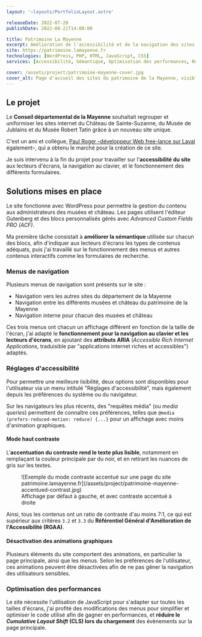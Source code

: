 ```yaml
---
layout: '~layouts/PortfolioLayout.astro'

releaseDate: 2022-07-20
publishDate: 2022-08-21T14:00:00

title: Patrimoine La Mayenne
excerpt: Amélioration de l'accessibilité et de la navigation des sites du patrimoine de la Mayenne
site: https://patrimoine.lamayenne.fr
technologies: [WordPress, PHP, HTML, JavaScript, CSS]
services: [Accessibilité, Sémantique, Optimisation des performances, Référencement, Conseil]

cover: /assets/project/patrimoine-mayenne-cover.jpg
cover_alt: Page d'accueil des sites du patrimoine de la Mayenne, visible sur patrimoine.lamayenne.fr
---
```


## Le projet

Le **Conseil départemental de la Mayenne** souhaitait regrouper et uniformiser les sites internet du Château de Sainte-Suzanne, du Musée de Jublains et du Musée Robert Tatin grâce à un nouveau site unique.

C'est un ami et collègue, [Paul Roger &ndash;développeur Web free-lance sur Laval](https://paulrogerdev.fr/) également&ndash;, qui a obtenu le marché pour la création de ce site.

Je suis intervenu à la fin du projet pour travailler sur l'**accessibilité du site** aux lecteurs d'écrans, la navigation au clavier, et le fonctionnement des différents formulaires.

## Solutions mises en place

Le site fonctionne avec WordPress pour permettre la gestion du contenu aux administrateurs des musées et château. Les pages utilisent l'éditeur Gutenberg et des blocs personnalisés gérés avec *Advanced Custom Fields PRO (ACF)*.

Ma première tâche consistait à **améliorer la sémantique** utilisée sur chacun des blocs, afin d'indiquer aux lecteurs d'écrans les types de contenus adéquats, puis j'ai travaillé sur le fonctionnement des menus et autres contenus interactifs comme les formulaires de recherche.

### Menus de navigation

Plusieurs menus de navigation sont présents sur le site :

- Navigation vers les autres sites du département de la Mayenne
- Navigation entre les différents musées et château du patrimoine de la Mayenne
- Navigation interne pour chacun des musées et château

Ces trois menus ont chacun un affichage différent en fonction de la taille de l'écran, j'ai adapté le **fonctionnement pour la navigation au clavier et les lecteurs d'écrans**, en ajoutant des **attributs ARIA** (<span lang="en">*Accessible Rich Internet Applications*</span>, traduisible par "applications internet riches et accessibles") adaptés.

### Réglages d'accessibilité

Pour permettre une meilleure lisibilité, deux options sont disponibles pour l'utilisateur via un menu intitulé "Réglages d'accessibilité", mais également depuis les préférences du système ou du navigateur.

Sur les navigateurs les plus récents, des "requêtes média" (ou <span lang="en">*media queries*</span>) permettent de connaître ces préférences, telles que `@media (prefers-reduced-motion: reduce) {...}` pour un affichage avec moins d'animation graphiques.

#### Mode haut contraste

L'**accentuation du contraste rend le texte plus lisible**, notamment en remplaçant la couleur principale par du noir, et en retirant les nuances de gris sur les textes.

<figure>
  ![Exemple du mode contraste accentué sur une page du site patrimoine.lamayenne.fr](/assets/project/patrimoine-mayenne-accentued-contrast.jpg)
  <figcaption>Affichage par défaut à gauche, et avec contraste accentué à droite</figcaption>
</figure>

Ainsi, tous les contenus ont un ratio de contraste d'au moins 7:1, ce qui est supérieur aux critères `3.2` et `3.3` du **Référentiel Général d'Amélioration de l'Accessibilité (RGAA)**.

#### Désactivation des animations graphiques

Plusieurs éléments du site comportent des animations, en particulier la page principale, ainsi que les menus. Selon les préférences de l'utilisateur, ces animations peuvent être désactivées afin de ne pas gêner la navigation des utilisateurs sensibles.

### Optimisation des performances

Le site nécessite l'utilisation de JavaScript pour s'adapter sur toutes les tailles d'écrans, j'ai profité des modifications des menus pour simplifier et optimiser le code utilisé afin de gagner en performances, et **réduire le <span lang="en">*Cumulative Layout Shift* (CLS)</span> lors du chargement** des évènements sur la page principale.
